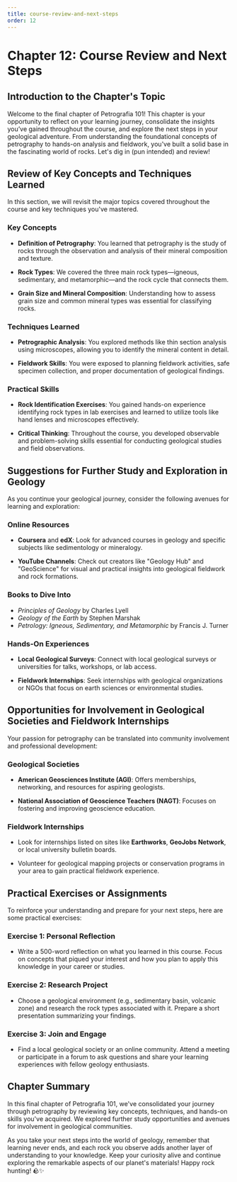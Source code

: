 ```yaml
---
title: course-review-and-next-steps
order: 12
---
```


# Chapter 12: Course Review and Next Steps

## Introduction to the Chapter's Topic

Welcome to the final chapter of Petrografia 101! This chapter is your opportunity to reflect on your learning journey, consolidate the insights you’ve gained throughout the course, and explore the next steps in your geological adventure. From understanding the foundational concepts of petrography to hands-on analysis and fieldwork, you've built a solid base in the fascinating world of rocks. Let's dig in (pun intended) and review!

## Review of Key Concepts and Techniques Learned

In this section, we will revisit the major topics covered throughout the course and key techniques you've mastered.

### Key Concepts

- **Definition of Petrography**: You learned that petrography is the study of rocks through the observation and analysis of their mineral composition and texture.
  
- **Rock Types**: We covered the three main rock types—igneous, sedimentary, and metamorphic—and the rock cycle that connects them.
  
- **Grain Size and Mineral Composition**: Understanding how to assess grain size and common mineral types was essential for classifying rocks.

### Techniques Learned

- **Petrographic Analysis**: You explored methods like thin section analysis using microscopes, allowing you to identify the mineral content in detail.
  
- **Fieldwork Skills**: You were exposed to planning fieldwork activities, safe specimen collection, and proper documentation of geological findings.

### Practical Skills

- **Rock Identification Exercises**: You gained hands-on experience identifying rock types in lab exercises and learned to utilize tools like hand lenses and microscopes effectively.

- **Critical Thinking**: Throughout the course, you developed observable and problem-solving skills essential for conducting geological studies and field observations.

## Suggestions for Further Study and Exploration in Geology

As you continue your geological journey, consider the following avenues for learning and exploration:

### Online Resources
- **Coursera** and **edX**: Look for advanced courses in geology and specific subjects like sedimentology or mineralogy.
  
- **YouTube Channels**: Check out creators like "Geology Hub" and "GeoScience" for visual and practical insights into geological fieldwork and rock formations.

### Books to Dive Into
- *Principles of Geology* by Charles Lyell
- *Geology of the Earth* by Stephen Marshak
- *Petrology: Igneous, Sedimentary, and Metamorphic* by Francis J. Turner

### Hands-On Experiences
- **Local Geological Surveys**: Connect with local geological surveys or universities for talks, workshops, or lab access.
  
- **Fieldwork Internships**: Seek internships with geological organizations or NGOs that focus on earth sciences or environmental studies.

## Opportunities for Involvement in Geological Societies and Fieldwork Internships

Your passion for petrography can be translated into community involvement and professional development:

### Geological Societies
- **American Geosciences Institute (AGI)**: Offers memberships, networking, and resources for aspiring geologists.
  
- **National Association of Geoscience Teachers (NAGT)**: Focuses on fostering and improving geoscience education.

### Fieldwork Internships
- Look for internships listed on sites like **Earthworks**, **GeoJobs Network**, or local university bulletin boards.
  
- Volunteer for geological mapping projects or conservation programs in your area to gain practical fieldwork experience.

## Practical Exercises or Assignments

To reinforce your understanding and prepare for your next steps, here are some practical exercises:

### Exercise 1: Personal Reflection
- Write a 500-word reflection on what you learned in this course. Focus on concepts that piqued your interest and how you plan to apply this knowledge in your career or studies.

### Exercise 2: Research Project
- Choose a geological environment (e.g., sedimentary basin, volcanic zone) and research the rock types associated with it. Prepare a short presentation summarizing your findings.

### Exercise 3: Join and Engage
- Find a local geological society or an online community. Attend a meeting or participate in a forum to ask questions and share your learning experiences with fellow geology enthusiasts.

## Chapter Summary

In this final chapter of Petrografia 101, we've consolidated your journey through petrography by reviewing key concepts, techniques, and hands-on skills you've acquired. We explored further study opportunities and avenues for involvement in geological communities. 

As you take your next steps into the world of geology, remember that learning never ends, and each rock you observe adds another layer of understanding to your knowledge. Keep your curiosity alive and continue exploring the remarkable aspects of our planet's materials! Happy rock hunting! 🪨✨